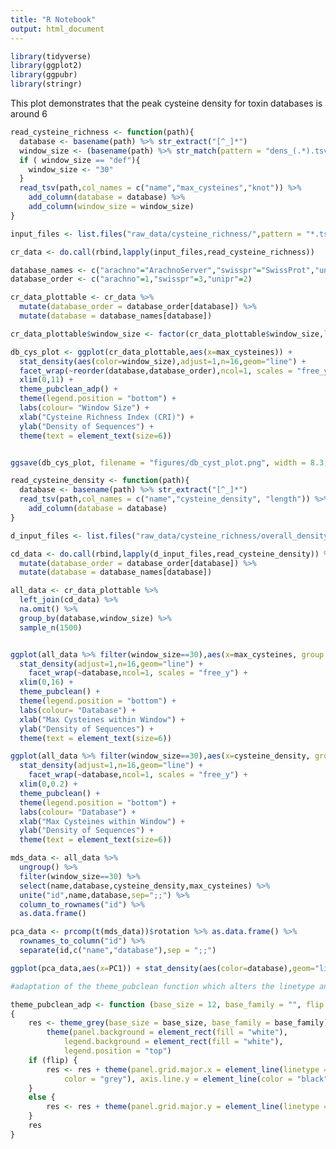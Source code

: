```yaml
---
title: "R Notebook"
output: html_document
---
```



```r
library(tidyverse)
library(ggplot2)
library(ggpubr)
library(stringr)
```

This plot demonstrates that the peak cysteine density for toxin databases is around 6

```r
read_cysteine_richness <- function(path){
  database <- basename(path) %>% str_extract("[^_]*")
  window_size <- (basename(path) %>% str_match(pattern = "dens_(.*).tsv"))[,2]
  if ( window_size == "def"){
    window_size <- "30"
  }
  read_tsv(path,col_names = c("name","max_cysteines","knot")) %>% 
    add_column(database = database) %>% 
    add_column(window_size = window_size)
}

input_files <- list.files("raw_data/cysteine_richness/",pattern = "*.tsv",full.names = TRUE)

cr_data <- do.call(rbind,lapply(input_files,read_cysteine_richness))

database_names <- c("arachno"="ArachnoServer","swisspr"="SwissProt","unipr"="ToxProt")
database_order <- c("arachno"=1,"swisspr"=3,"unipr"=2)

cr_data_plottable <- cr_data %>% 
  mutate(database_order = database_order[database]) %>% 
  mutate(database = database_names[database]) 

cr_data_plottable$window_size <- factor(cr_data_plottable$window_size,levels = c("12","30","50","100"))

db_cys_plot <- ggplot(cr_data_plottable,aes(x=max_cysteines)) +
  stat_density(aes(color=window_size),adjust=1,n=16,geom="line") + 
  facet_wrap(~reorder(database,database_order),ncol=1, scales = "free_y") + 
  xlim(0,11) + 
  theme_pubclean_adp() +
  theme(legend.position = "bottom") +
  labs(colour= "Window Size") +
  xlab("Cysteine Richness Index (CRI)") +
  ylab("Density of Sequences") + 
  theme(text = element_text(size=6))


ggsave(db_cys_plot, filename = "figures/db_cyst_plot.png", width = 8.3, height = 10, units = "cm")  
```


```r
read_cysteine_density <- function(path){
  database <- basename(path) %>% str_extract("[^_]*")
  read_tsv(path,col_names = c("name","cysteine_density", "length")) %>% 
    add_column(database = database) 
}

d_input_files <- list.files("raw_data/cysteine_richness/overall_density/",pattern = "*.tsv",full.names = TRUE)

cd_data <- do.call(rbind,lapply(d_input_files,read_cysteine_density)) %>% 
  mutate(database_order = database_order[database]) %>% 
  mutate(database = database_names[database]) 

all_data <- cr_data_plottable %>% 
  left_join(cd_data) %>% 
  na.omit() %>% 
  group_by(database,window_size) %>% 
  sample_n(1500)


ggplot(all_data %>% filter(window_size==30),aes(x=max_cysteines, group = database)) +
  stat_density(adjust=1,n=16,geom="line") + 
    facet_wrap(~database,ncol=1, scales = "free_y") + 
  xlim(0,16) + 
  theme_pubclean() +
  theme(legend.position = "bottom") +
  labs(colour= "Database") +
  xlab("Max Cysteines within Window") +
  ylab("Density of Sequences") + 
  theme(text = element_text(size=6))

```


```r
ggplot(all_data %>% filter(window_size==30),aes(x=cysteine_density, group = database)) +
  stat_density(adjust=1,n=16,geom="line") + 
    facet_wrap(~database,ncol=1, scales = "free_y") + 
  xlim(0,0.2) + 
  theme_pubclean() +
  theme(legend.position = "bottom") +
  labs(colour= "Database") +
  xlab("Max Cysteines within Window") +
  ylab("Density of Sequences") + 
  theme(text = element_text(size=6))
```


```r
mds_data <- all_data %>% 
  ungroup() %>% 
  filter(window_size==30) %>% 
  select(name,database,cysteine_density,max_cysteines) %>% 
  unite("id",name,database,sep=";;") %>% 
  column_to_rownames("id") %>% 
  as.data.frame()

pca_data <- prcomp(t(mds_data))$rotation %>% as.data.frame() %>% 
  rownames_to_column("id") %>% 
  separate(id,c("name","database"),sep = ";;")

ggplot(pca_data,aes(x=PC1)) + stat_density(aes(color=database),geom="line", n=8)
```



```r
#adaptation of the theme_pubclean function which alters the linetype and colour of the y major gridlines 

theme_pubclean_adp <- function (base_size = 12, base_family = "", flip = FALSE) 
{
    res <- theme_grey(base_size = base_size, base_family = base_family) + 
        theme(panel.background = element_rect(fill = "white"), 
            legend.background = element_rect(fill = "white"), 
            legend.position = "top")
    if (flip) {
        res <- res + theme(panel.grid.major.x = element_line(linetype = "dotted", 
            color = "grey"), axis.line.y = element_line(color = "black"))
    }
    else {
        res <- res + theme(panel.grid.major.y = element_line(linetype = "dashed", color = "gray91"))
    }
    res
}

```

